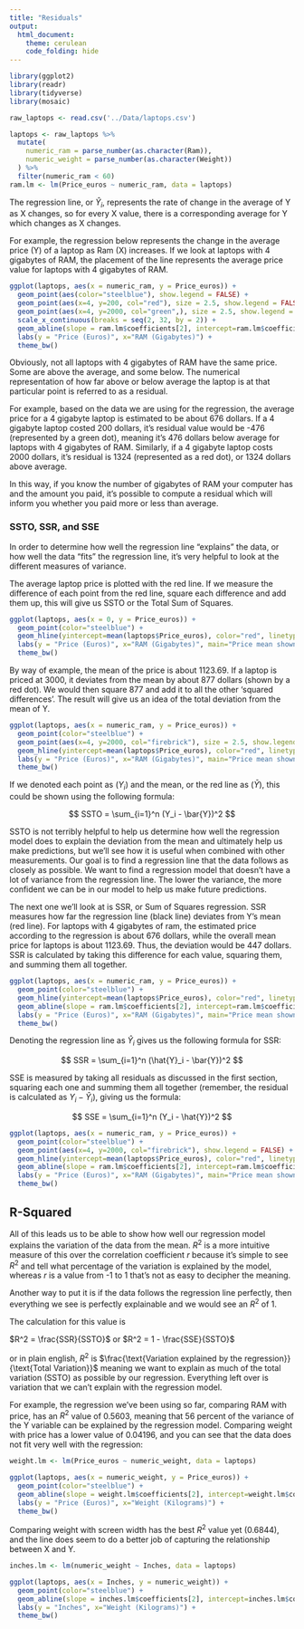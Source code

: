 ```yaml
---
title: "Residuals"
output: 
  html_document:
    theme: cerulean
    code_folding: hide
---
```


```r
library(ggplot2)
library(readr)
library(tidyverse)
library(mosaic)
```

```r

raw_laptops <- read.csv('../Data/laptops.csv')

laptops <- raw_laptops %>% 
  mutate(
    numeric_ram = parse_number(as.character(Ram)),
    numeric_weight = parse_number(as.character(Weight))
  ) %>% 
  filter(numeric_ram < 60)
ram.lm <- lm(Price_euros ~ numeric_ram, data = laptops)
```

The regression line, or $\hat{Y}_i$, represents the rate of change in the average of Y as X changes, so for every X value, there is a corresponding average for Y which changes as X changes. 

For example, the regression below represents the change in the average price (Y) of a laptop as Ram (X) increases. If we look at laptops with 4 gigabytes of RAM, the placement of the line represents the average price value for laptops with 4 gigabytes of RAM.

```r

ggplot(laptops, aes(x = numeric_ram, y = Price_euros)) +
  geom_point(aes(color="steelblue"), show.legend = FALSE) +
  geom_point(aes(x=4, y=200, col="red"), size = 2.5, show.legend = FALSE) +
  geom_point(aes(x=4, y=2000, col="green",), size = 2.5, show.legend = FALSE) +
  scale_x_continuous(breaks = seq(2, 32, by = 2)) +
  geom_abline(slope = ram.lm$coefficients[2], intercept=ram.lm$coefficients[1], color="gray") +
  labs(y = "Price (Euros)", x="RAM (Gigabytes)") +
  theme_bw()

```

Obviously, not all laptops with 4 gigabytes of RAM have the same price. Some are above the average, and some below. The numerical representation of how far above or below average the laptop is at that particular point is referred to as a residual. 

For example, based on the data we are using for the regression, the average price for a 4 gigabyte laptop is estimated to be about 676 dollars. If a 4 gigabyte laptop costed 200 dollars, it's residual value would be -476 (represented by a green dot), meaning it's 476 dollars below average for laptops with 4 gigabytes of RAM. Similarly, if a 4 gigabyte laptop costs 2000 dollars, it's residual is 1324 (represented as a red dot), or 1324 dollars above average. 

In this way, if you know the number of gigabytes of RAM your computer has and the amount you paid, it's possible to compute a residual which will inform you whether you paid more or less than average.

### SSTO, SSR, and SSE

In order to determine how well the regression line "explains" the data, or how well the data "fits" the regression line, it's very helpful to look at the different measures of variance.

The average laptop price is plotted with the red line. If we measure the difference of each point from the red line, square each difference and add them up, this will give us SSTO or the Total Sum of Squares.

```r

ggplot(laptops, aes(x = 0, y = Price_euros)) +
  geom_point(color="steelblue") +
  geom_hline(yintercept=mean(laptops$Price_euros), color="red", linetype="dashed") +
  labs(y = "Price (Euros)", x="RAM (Gigabytes)", main="Price mean shown in red") +
  theme_bw()
```

By way of example, the mean of the price is about 1123.69. If a laptop is priced at 3000, it deviates from the mean by about 877 dollars (shown by a red dot). We would then square 877 and add it to all the other 'squared differences'. The result will give us an idea of the total deviation from the mean of Y.


```r

ggplot(laptops, aes(x = numeric_ram, y = Price_euros)) +
  geom_point(color="steelblue") +
  geom_point(aes(x=4, y=2000, col="firebrick"), size = 2.5, show.legend = FALSE) +
  geom_hline(yintercept=mean(laptops$Price_euros), color="red", linetype="dashed") +
  labs(y = "Price (Euros)", x="RAM (Gigabytes)", main="Price mean shown in red") +
  theme_bw()

```

If we denoted each point as ($Y_i$) and the mean, or the red line as ($\bar{Y}$), this could be shown using the following formula:

$$
SSTO = \sum_{i=1}^n (Y_i - \bar{Y})^2
$$

SSTO is not terribly helpful to help us determine how well the regression model does to explain the deviation from the mean and ultimately help us make predictions, but we'll see how it is useful when combined with other measurements. Our goal is to find a regression line that the data follows as closely as possible. We want to find a regression model that doesn't have a lot of variance from the regression line.
The lower the variance, the more confident we can be in our model to help us make future predictions.

The next one we'll look at is SSR, or Sum of Squares regression. SSR measures how far the regression line (black line) deviates from Y's mean (red line). For laptops with 4 gigabytes of ram, the estimated price according to the regression is about 676 dollars, while the overall mean price for laptops is about 1123.69. Thus, the deviation would be 447 dollars. SSR is calculated by taking this difference for each value, squaring them, and summing them all together.

```r
ggplot(laptops, aes(x = numeric_ram, y = Price_euros)) +
  geom_point(color="steelblue") +
  geom_hline(yintercept=mean(laptops$Price_euros), color="red", linetype="dashed") +
  geom_abline(slope = ram.lm$coefficients[2], intercept=ram.lm$coefficients[1], color="black") +
  labs(y = "Price (Euros)", x="RAM (Gigabytes)", main="Price mean shown in red") +
  theme_bw()
```

Denoting the regression line as $\hat{Y}_i$ gives us the following formula for SSR:

$$
SSR = \sum_{i=1}^n (\hat{Y}_i - \bar{Y})^2
$$

SSE is measured by taking all residuals as discussed in the first section, squaring each one and summing them all together (remember, the residual is calculated as $Y_i - \hat{Y}_i$), giving us the formula:

$$
SSE = \sum_{i=1}^n (Y_i - \hat{Y})^2
$$

```r

ggplot(laptops, aes(x = numeric_ram, y = Price_euros)) +
  geom_point(color="steelblue") +
  geom_point(aes(x=4, y=2000, col="firebrick"), show.legend = FALSE) +
  geom_hline(yintercept=mean(laptops$Price_euros), color="red", linetype="dashed") +
  geom_abline(slope = ram.lm$coefficients[2], intercept=ram.lm$coefficients[1], color="red") +
  labs(y = "Price (Euros)", x="RAM (Gigabytes)", main="Price mean shown in red") +
  theme_bw()
```

## R-Squared

All of this leads us to be able to show how well our regression model explains the variation of the data from the mean. $R^2$ is a more intuitive measure of this over the correlation coefficient $r$ because it's simple to see $R^2$ and tell what percentage of the variation is explained by the model, whereas $r$ is a value from -1 to 1 that's not as easy to decipher the meaning.

Another way to put it is if the data follows the regression line perfectly, then everything we see is perfectly explainable and we would see an $R^2$ of 1.

The calculation for this value is

$R^2 = \frac{SSR}{SSTO}$ or $R^2 = 1 - \frac{SSE}{SSTO}$

or in plain english, $R^2$ is $\frac{\text{Variation explained by the regression}}{\text{Total Variation}}$ meaning we want to explain as much of the total variation (SSTO) as possible by our regression. Everything left over is variation that we can't explain with the regression model.

For example, the regression we've been using so far, comparing RAM with price, has an $R^2$ value of 0.5603, meaning that 56 percent of the variance of the Y variable can be explained by the regression model. Comparing weight with price has a lower value of 0.04196, and you can see that the data does not fit very well with the regression:

```r

weight.lm <- lm(Price_euros ~ numeric_weight, data = laptops)

ggplot(laptops, aes(x = numeric_weight, y = Price_euros)) +
  geom_point(color="steelblue") +
  geom_abline(slope = weight.lm$coefficients[2], intercept=weight.lm$coefficients[1], color="red") +
  labs(y = "Price (Euros)", x="Weight (Kilograms)") +
  theme_bw()
```

Comparing weight with screen width has the best $R^2$ value yet (0.6844), and the line does seem to do a better job of capturing the relationship between X and Y.

```r

inches.lm <- lm(numeric_weight ~ Inches, data = laptops)

ggplot(laptops, aes(x = Inches, y = numeric_weight)) +
  geom_point(color="steelblue") +
  geom_abline(slope = inches.lm$coefficients[2], intercept=inches.lm$coefficients[1], color="red") +
  labs(y = "Inches", x="Weight (Kilograms)") +
  theme_bw()
```
